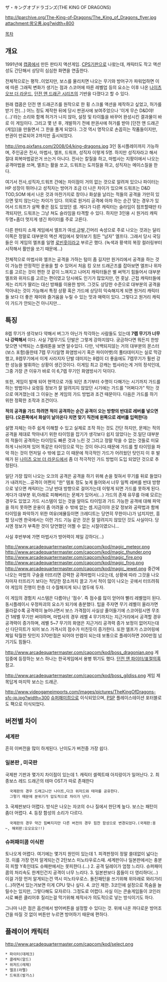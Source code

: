 ザ・キングオブドラゴンズ(THE KING OF DRAGONS)

http://lparchive.org/The-King-of-Dragons/The_King_of_Dragons_flyer.jpg
attachment:왕오룡.jpg?width=800

[[목차]]

== 개요 ==
{{{#!html
<embed allowScriptAccess=always allowFullScreen=true src=http://afbbs.afreeca.com:8080/player.swf?uid=darkbio2&nTitleNo=1050375 wmode=transparent width=504 height=448></embed>
}}}

1991년에 [[캡콤]]에서 만든 판타지 액션게임. [[CPS]]기판으로 나왔는데, 캐릭터도 작고 액션성도 간단해서 상당히 심심한 화면을 연출한다.

전체적으로는 평작..이었지만, 보스를 물리치면 나오는 무기와 방어구가 파워업하면 이에 따른 그래픽 변화가 생기는 점과 스코어에 따른 레벨업 등의 요소는 이후 나온 [[나이츠 오브 더 라운드]], [[던전 앤 드래곤 시리즈]]의 기반을 다졌다고 할 수 있다. 

원래 캡콤은 던전 앤 드래곤즈를 원작으로 한 횡 스크롤 액션을 제작하고 싶었고, 허가를 받기 전(...) 어느 정도 제작한 뒤에 당시 판권사에 보여주었으나 '이게 무슨 D&D야!(...)'라는 소리와 함께 허가가 나지 않아, 설정 및 타이틀을 바꾸어 완성시킨 결과물이 바로 이 게임이다. 그리고 몇 년 후, 개발하기 전에 판권사에 허가를 받아 [던전 앤 드래곤(게임)]을 만들면서 그 한을 풀게 되었다. 그것 역시 명작으로 손꼽히는 작품들이지만, 판권이 만료되어 2까지만 출시되었다.

http://img.pixfans.com/2008/04/king-dragons.jpg
3인 동시플레이까지 가능하며, 주인공은 전사, 마법사, 엘프, 드워프, 성직자 이렇게 5명. 하지만 성직자라고 해서 절대 회복마법같은거 쓰는거 아니다. 전사는 칼질을 하고, 마법사는 지팡이에서 나오는 공격마법을 쓰며, 엘프는 활을 쏘고, 드워프는 도끼질을 하고, 성직자는 메이스질을 한다.

여기서 전사,성직자,드워프 간에는 차이점이 거의 없는 것으로 알려져 있으나 파이터는 HP 성장이 뛰어나고  성직자는 방어가 조금 더 나은 차이가 있으며 드워프는 D&D TOD,SOM 에서 나온 것과 마찬가지로 창이나 화살을 날리는 적들의 공격을 가만히 있으면 맞지 않는다는 차이가 있다. 의외로 원거리 공격에 아차 하는 순간 맞는 경우가 있어서 드워프가 살짝 좋은 점도 있었던 셈. 게다가 다른 캐릭터는 슬라임이 점프할때만 타격되지만, 드워프는 그냥 쳐도 슬라임을 타격할 수 있다. 하지만 3인용 시 원거리 캐릭 두명+좀더 멋지게 생긴 파이터를 주로 고른다.

다른 판타지 소재 게임에서 엘프가 여성,금발,긴머리 속성으로 주로 나오는 것과는 달리 이쪽은 정말로 대부분의 액션 게임에서 찾아보기 힘든 "남자" 엘프다. 그래서 당시 국딩들은 이 게임의 엘프를 일명 [[로빈훗]]이라고 부르곤 했다. (녹색과 황색의 복장 컬러링부터 시작해서 활만을 쏘기 때문에...)

전체적으로 마법사와 엘프는 공격을 가하는 텀이 좀 길지만 원거리에서 공격을 하는 것이 가능한 안정적인 운용을 할 수 있어서 처음 킹 오브 드래곤즈를 잡아보면 엘프나 위자드를 고르는 것이 편한 것 같이 느껴지고 나머지 캐릭터들은 별 써먹기 힘들어서 대부분 엘프와 위자드를 고르는 편이였고 당시에도 인기가 많았지만, 먼 훗날. 근접 캐릭터들에게는 리치가 딸리는 대신 방패를 이용한 방어. 그것도 상당한 수준으로 대부분의 공격을 막아내는 것이 가능해서 특정 상황 혹은 가드에 상당히 익숙해지게 되면 원거리 캐릭터들 보다 더 좋은 재미와 즐거움을 누릴 수 있는 맛과 매력이 있다. 그렇다고 원거리 캐릭이 가드가 안되는건 아니지만...

== 특징 ==

8렙 무기가 생각보다 약해서 버그가 아닌가 착각하는 사람들도 있는데 '''7렙 무기가 너무나 강력해서''' 이다. 사실 7렙무기도 단발은 그렇게 강하지않다. 궁금하다면 뭐든지 한방 맞으면 넉백되는 스켈레톤을 보면 알수있다. 다만, 넉백되지않는 거의 대부분의 몬스터(보스 포함)들한테 7렙 무기(일명 화염방사기 혹은 파이어뱃)의 풀타데미지는 실로 막강했고, 8렙무기에서 이게 사라지자 단발 데미지는 8렙이 더 좋음에도 7렙무기가 훨씬 강한 성능을 발휘하는 상황이 생긴것이다. 이게임 최고 강캐는 법사라는게 거의 정석인데, 그중 가장 큰 이유가 바로 이 6,7렙 무기인 화염방사기 덕이다.

또한, 게임이 발매 되어 현역으로 가동 되던 초기부터 수명이 다해가는 시기까지 가드를 하는 방법이나 요령등 정보가 잘 알려지지 않았던 시기에는 가드를 "어쩌다가" 막는 것으로 여겨졌는데 그 이유는 본 게임의 가드 방법과 조건 때문이다. 다음은 가드를 하기 위한 정확한 조작과 조건이다.

'''적의 공격을 가드 하려면 적이 공격하는 순간 공격이 오는 방향의 반대로 레버를 넣으면 된다. (오른쪽에서 화살이 날아온다 치면 맞기 직전에 왼쪽으로 레버를 입력한다)'''

설명 자체는 아주 쉽게 이해할 수 있고 실제로 조작 하는 것도 간단 하지만, 문제는 적의 공격을 제대로 막아내기 위한 타이밍을 잡기가 생각보다 쉽지 않았다는 것.일단 대부분의 적들이 공격하는 타이밍도 빠른 것과 느린 것 그리고 정말 막을 수 없는 것들로 미묘하게 나뉘어져 있어 똑같은 타이밍으로 막는 것이 아니다.때문에 가드를 할 타이밍을 파악 하는 것이 먼저일 수 밖에 없고 이 때문에 적극적인 가드가 어려웠던 탓인지 이 후 발매가 된 [[나이츠 오브 더 라운드]]에서 좀 더 적극적인 가드 방법이 도입 되었던 것으로 추정된다.

일단 가장 많이 나오는 오크의 공격은 공격을 하기 위해 손을 젖혀서 무기를 뒤로 들었다가 내려치는...공격이 어쩐지 "한" 템포 정도 늦게 들어와서 너무 일찍 레버를 반대 방향으로 넣으면 캐릭터는 그냥 반대 방향으로 걸어가는데 이렇게 되면 가드를 못하게 된다.게다가 대부분 위,아래로 피해버리는 문제가 있어서(...) 가드의 존재 유무를 아예 모르는 경우도 있었고 가드 시스템이 있는 것을 알아도 타이밍과 가드 가능한 공격에 대해 파악을 하지 못하면 운용이 좀 어려울 수 밖에 없는 셈.지금이야 온갗 정보와 공략법과 함께 타이밍을 파악하기 위한 여유(에뮬등이면 크레디트는 당연히 무한이니)가 넘치지만, 흥할 당시엔 한국에서는 이런 가드 기능 같은 것은 잘 알려지지 않았던 것도 사실이다. 당시엔 정보가 부족한 것이 당연했던 어쩔 수 없는 시절이였으니...

사실 후반부에 가면 마법사가 방어력이 제일 강하다(...)

http://www.arcadequartermaster.com/capcom/kod/magic_meteor.png http://www.arcadequartermaster.com/capcom/kod/magic_thunder.png http://www.arcadequartermaster.com/capcom/kod/magic_fire.png http://www.arcadequartermaster.com/capcom/kod/magic_frog.png http://www.arcadequartermaster.com/capcom/kod/magic_jewel.png
중간에 나오는 마법의 구슬을 터뜨리면 강력한 공격마법이 나오는데, 상황에 따라 그것을 나오자마자 터뜨리기 보다는 적당한 장소까지 끌고 가서 적이 많이 나오는 곳에서 터뜨려줘야 게임의 진행이 한층 더 수월해지게 되니 염두에 두자.

이 게임의 경험치 시스템은 다름아닌 '점수'. 즉 점수를 많이 얻어야 빨리 레벨업이 된다. 동시플레이시 우정파괴의 요소가 되기에 충분했다. 팁을 주자면 무기 레벨이 올라가면 올라갈수록 공격력이 늘어나면서 보스 가격점이 사실상 줄어들기에 스코어링시엔 무조건 1레벨 무기만 써야하며, 마법사의 경우 레벨 4 무기까지는 지근거리에서 공격할 경우 공격력이 증가하며, 레벨 5~7 무기의 화염은 지근거리 공격력 증가 보정이 없어지는대신 다단히트가 되어 보스 가격시의 점수가 미친듯이 증가한다. 또한 엘프가 스코어링에 제일 탁월한 탓인지 370만점은 되어야 만렙이 되는데 보통으로 플레이하면 200만점 넘기기도 힘들다.

http://www.arcadequartermaster.com/capcom/kod/boss_dragonian.png
게임중에 등장하는 보스 하나는 한국게임에서 용병 뛰기도 했다. [[던전 앤 파이터/표절의혹#s-8|던전 앤 파이터/표절의혹]] 참고. 

http://www.arcadequartermaster.com/capcom/kod/boss_gildiss.png
게임 제목답게 마지막 보스는 드래곤.

http://www.videogameimports.com/images/pictures/TheKingOfDragons-sfc-jp.jpg?width=300
[[슈퍼패미컴]]으로 이식되었으며, [[PSP]] 플레이스테이션 포터블로도 팩으로 이식되었다.

== 버전별 차이 ==

=== 세계판 ===

흔히 이버전을 많이 하게된다. 난이도가 버전중 가장 쉽다. 

=== 일본판 , 미국판 ===

국제판 기판과 몇가지 차이점이 있는데
1. 캐릭터 셀렉트때 아지랑이가 일어난다.
2. 최종보스 레드 드래곤의 테마 OST가 따로 존재한다
   국제판의 경우 드래고니안 나이트,다크 위저드와 테마를 공유한다. 
   그렇기 때문에 분위기가 압도적으로 차이가 난다.
3. 국제판보다 어렵다. 방식은 나오는 자코의 수나 질에서 한단계 높다. 보스는 패턴이 좀더 어렵다.
4. 등장 함성의 소리가 다르다. 
   국제판의 경우 약간 힘빠지지만 다른 버전의 경우 힘찬 함성으로 변경되었다.(국제판:옹~, 해외판:오오오오!!)
=== 슈퍼패미콤 이식판 ===

토나오게 어렵다. 여기에는 몇가지 원인이 있는데
1. 피격판정이 정말 쓸데없이 넓다는것. 이를 가장 먼저 알게되는건 2탄보스 미노타우로스때. 세계판이나 일본판에서는 충분히 피할 Y축인데도 슈패판에서는 못피한다.(...)
2. 공격 딜레이가 엄청 느리다. 슈퍼패미콤의 처리속도 한계인건지 공격이 너무 느리다.
3. 일본판보다 몹들이 더 영리하다(...) 이걸 가장 먼저 알게되는건 역시 미노타우로스. 돌진패턴을 쓰기위해 위아래로 와리가리(...)하면서 있는거보면 이게 CPU 맞나 싶다.
4. 코인 제한. 3코인에 설정으로 목숨을 늘릴수는 있지만, 그렇다해도 모자르다. 그정도로 어렵다. 사실 이는 콘솔게임들이 코인러시로 빠른 클리어후 질리는걸 막기위해 제작사가 의도적으로 넣는 방식이기도 하다.

그나마 나은 점은 옵션에서 방어버튼을 설정할 수 있다는 것. 위에 나온 까다로운 방어조건을 따질 것 없이 버튼만 누르면 방어하기 때문에 편하다.

== 플레이어 캐릭터 ==
http://www.arcadequartermaster.com/capcom/kod/select.png
 * 파이터(데레크)
 * 클레릭(알드)
 * 위저드(레제)
 * 엘프(라펠)
 * 드워프(발가스)

